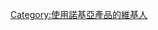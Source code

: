 {{Userbox
  |border-c = #1c4598
  |border-s = 1
  |id-c     = white
  |id-s     = 12
  |id-fc    = #000000
  |info-c   = white
  |info-s   = 9
  |info-fc  = #1c4598
  |id       = [[File:Nokia_wordmark.svg|40px]]
  |info     = 這個用戶使用'''[[諾基亞]]'''的產品。
  |nocat    = {{{nocat|使用諾基亞產品的維基人}}}
}}
<includeonly>[[Category:使用諾基亞產品的維基人]]</includeonly>